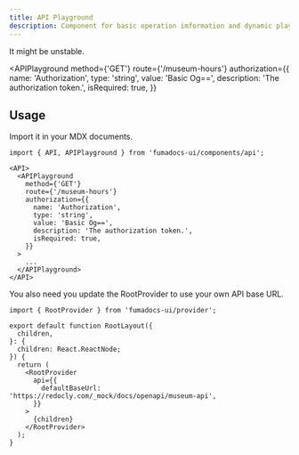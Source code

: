 ```yaml
---
title: API Playground
description: Component for basic operation imformation and dynamic playground
---
```


<Callout type="warn" title="Experimental">
  It might be unstable.
</Callout>


<APIPlayground
  method={'GET'}
  route={'/museum-hours'}
  authorization={{
    name: 'Authorization',
    type: 'string',
    value: 'Basic Og==',
    description: 'The authorization token.',
    isRequired: true,
  }}
></APIPlayground>

## Usage

Import it in your MDX documents.

```mdx title="tickets.mdx"
import { API, APIPlayground } from 'fumadocs-ui/components/api';

<API>
  <APIPlayground
    method={'GET'}
    route={'/museum-hours'}
    authorization={{
      name: 'Authorization',
      type: 'string',
      value: 'Basic Og==',
      description: 'The authorization token.',
      isRequired: true,
    }}
  >
    ...
  </APIPlayground>
</API>
```

You also need you update the RootProvider to use your own API base URL.

```tsx
import { RootProvider } from 'fumadocs-ui/provider';

export default function RootLayout({
  children,
}: {
  children: React.ReactNode;
}) {
  return (
    <RootProvider
      api={{
        defaultBaseUrl: 'https://redocly.com/_mock/docs/openapi/museum-api',
      }}
    >
      {children}
    </RootProvider>
  );
}
```
